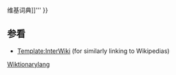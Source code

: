 {{sister
|project=wiktionary
|text=[[维基词典]]有此种语言版本：'''[[:wikt:{{{code}}}:{{{page|Main Page}}}|{{{1|{{PAGENAME}}}}}维基词典]]'''
}}
<noinclude>

<!--The one I used above I think is more consistent with other sister project links.
{| border="0" cellspacing="1" style="background-color:transparent; position:relative;"
|- valign="middle"
| <div style="float: left;">[[File:Wiktionary-logo-en.png|15px|none|Wiktionary|]]</div>
| '''[[:wikt:{{{1}}}:Main_Page|Wiktionary in {{{2|{{{1}}}}}}]]''' – a free dictionary
|}-->

==参看==
*[[Template:InterWiki]] (for similarly linking to Wikipedias)
[[Category:姊妹計劃鏈接模板|Wiktionarylang]]
</noinclude>
